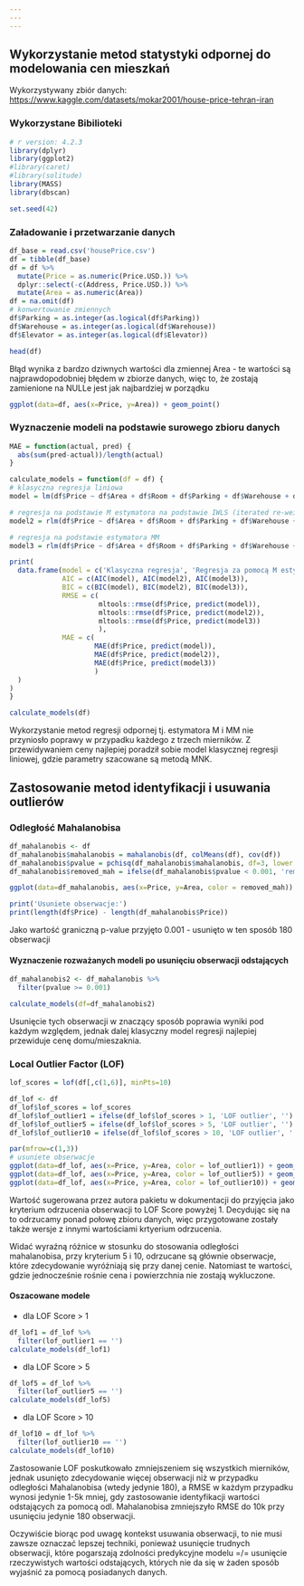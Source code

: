 ```yaml
---
---
---
```


## Wykorzystanie metod statystyki odpornej do modelowania cen mieszkań

Wykorzystywany zbiór danych: <https://www.kaggle.com/datasets/mokar2001/house-price-tehran-iran>

### Wykorzystane Bibilioteki

```r
# r version: 4.2.3
library(dplyr)
library(ggplot2)
#library(caret)
#library(solitude)
library(MASS)
library(dbscan)

set.seed(42)
```

### Załadowanie i przetwarzanie danych

```r
df_base = read.csv('housePrice.csv')
df = tibble(df_base)
df = df %>%
  mutate(Price = as.numeric(Price.USD.)) %>%
  dplyr::select(-c(Address, Price.USD.)) %>%
  mutate(Area = as.numeric(Area))
df = na.omit(df)
# konwertowanie zmiennych
df$Parking = as.integer(as.logical(df$Parking))
df$Warehouse = as.integer(as.logical(df$Warehouse))
df$Elevator = as.integer(as.logical(df$Elevator))

head(df)
```

Błąd wynika z bardzo dziwnych wartości dla zmiennej Area - te wartości są najprawdopodobniej błędem w zbiorze danych, więc to, że zostają zamienione na NULLe jest jak najbardziej w porządku

```r
ggplot(data=df, aes(x=Price, y=Area)) + geom_point()
```

### Wyznaczenie modeli na podstawie surowego zbioru danych

```r
MAE = function(actual, pred) {
  abs(sum(pred-actual))/length(actual)
}

calculate_models = function(df = df) {
# klasyczna regresja liniowa
model = lm(df$Price ~ df$Area + df$Room + df$Parking + df$Warehouse + df$Elevator, maxit=50)

# regresja na podstawie M estymatora na podstawie IWLS (iterated re-weight least squares)
model2 = rlm(df$Price ~ df$Area + df$Room + df$Parking + df$Warehouse + df$Elevator, scale.est='Huber', maxit=50)

# regresja na podstawie estymatora MM
model3 = rlm(df$Price ~ df$Area + df$Room + df$Parking + df$Warehouse + df$Elevator, method='MM', maxit=50)

print(
  data.frame(model = c('Klasyczna regresja', 'Regresja za pomocą M estymatora (IWLS)','Regresja za pomocą MM estymatora'), 
             AIC = c(AIC(model), AIC(model2), AIC(model3)),
             BIC = c(BIC(model), BIC(model2), BIC(model3)),
             RMSE = c(
                      mltools::rmse(df$Price, predict(model)),
                      mltools::rmse(df$Price, predict(model2)),
                      mltools::rmse(df$Price, predict(model3))
                      ),
             MAE = c(
                     MAE(df$Price, predict(model)),
                     MAE(df$Price, predict(model2)),
                     MAE(df$Price, predict(model3))
                     )
  )
)
}

calculate_models(df)
```

Wykorzystanie metod regresji odpornej tj. estymatora M i MM nie przyniosło poprawy w przypadku każdego z trzech mierników. Z przewidywaniem ceny najlepiej poradził sobie model klasycznej regresji liniowej, gdzie parametry szacowane są metodą MNK.

## Zastosowanie metod identyfikacji i usuwania outlierów

### Odległość Mahalanobisa

```r
df_mahalanobis <- df
df_mahalanobis$mahalanobis = mahalanobis(df, colMeans(df), cov(df))
df_mahalanobis$pvalue = pchisq(df_mahalanobis$mahalanobis, df=3, lower.tail=FALSE)
df_mahalanobis$removed_mah = ifelse(df_mahalanobis$pvalue < 0.001, 'removed', '')

ggplot(data=df_mahalanobis, aes(x=Price, y=Area, color = removed_mah)) + geom_point()
```

```r
print('Usuniete obserwacje:')
print(length(df$Price) - length(df_mahalanobis$Price))
```

Jako wartość graniczną p-value przyjęto 0.001 - usunięto w ten sposób 180 obserwacji

#### Wyznaczenie rozważanych modeli po usunięciu obserwacji odstających

```r
df_mahalanobis2 <- df_mahalanobis %>%
  filter(pvalue >= 0.001)

calculate_models(df=df_mahalanobis2)
```

Usunięcie tych obserwacji w znaczący sposób poprawia wyniki pod każdym względem, jednak dalej klasyczny model regresji najlepiej przewiduje cenę domu/mieszaknia.

### Local Outlier Factor (LOF)

```r
lof_scores = lof(df[,c(1,6)], minPts=10)

df_lof <- df
df_lof$lof_scores = lof_scores
df_lof$lof_outlier1 = ifelse(df_lof$lof_scores > 1, 'LOF outlier', '')
df_lof$lof_outlier5 = ifelse(df_lof$lof_scores > 5, 'LOF outlier', '')
df_lof$lof_outlier10 = ifelse(df_lof$lof_scores > 10, 'LOF outlier', '')

par(mfrow=c(1,3))
# usuniete obserwacje
ggplot(data=df_lof, aes(x=Price, y=Area, color = lof_outlier1)) + geom_point() + ggtitle('LOF Score > 1, usunięte obserwacje:', subtitle= length(filter(df_lof, lof_outlier1 == 'LOF outlier')$Price))
ggplot(data=df_lof, aes(x=Price, y=Area, color = lof_outlier5)) + geom_point() + ggtitle('LOF Score > 5,  usunięte obserwacje:', subtitle=length(filter(df_lof, lof_outlier5 == 'LOF outlier')$Price))
ggplot(data=df_lof, aes(x=Price, y=Area, color = lof_outlier10)) + geom_point() + ggtitle('LOF Score > 10,  usunięte obserwacje:', subtitle= length(filter(df_lof, lof_outlier10 == 'LOF outlier')$Price))

```

Wartość sugerowana przez autora pakietu w dokumentacji do przyjęcia jako kryterium odrzucenia obserwacji to LOF Score powyżej 1. Decydując się na to odrzucamy ponad połowę zbioru danych, więc przygotowane zostały także wersje z innymi wartościami krtyerium odrzucenia.

Widać wyraźną różnice w stosunku do stosowania odległości mahalanobisa, przy kryterium 5 i 10, odrzucane są głównie obserwacje, które zdecydowanie wyróżniają się przy danej cenie. Natomiast te wartości, gdzie jednocześnie rośnie cena i powierzchnia nie zostają wykluczone.

#### Oszacowane modele

-   dla LOF Score \> 1

```r
df_lof1 = df_lof %>%
  filter(lof_outlier1 == '')
calculate_models(df_lof1)
```

-   dla LOF Score \> 5

```r
df_lof5 = df_lof %>%
  filter(lof_outlier5 == '')
calculate_models(df_lof5)
```

-   dla LOF Score \> 10

```r
df_lof10 = df_lof %>%
  filter(lof_outlier10 == '')
calculate_models(df_lof10)
```

Zastosowanie LOF poskutkowało zmniejszeniem się wszystkich mierników, jednak usunięto zdecydowanie więcej obserwacji niż w przypadku odległości Mahalanobisa (wtedy jedynie 180), a RMSE w każdym przypadku wynosi jedynie 1-5k mniej, gdy zastosowanie identyfikacji wartości odstających za pomocą odl. Mahalanobisa zmniejszyło RMSE do 10k przy usunięciu jedynie 180 obserwacji.

Oczywiście biorąc pod uwagę kontekst usuwania obserwacji, to nie musi zawsze oznaczać lepszej techniki, ponieważ usunięcie trudnych obserwacji, które pogarszają zdolności predykcyjne modelu =/= usunięcie rzeczywistych wartości odstających, których nie da się w żaden sposób wyjaśnić za pomocą posiadanych danych.
